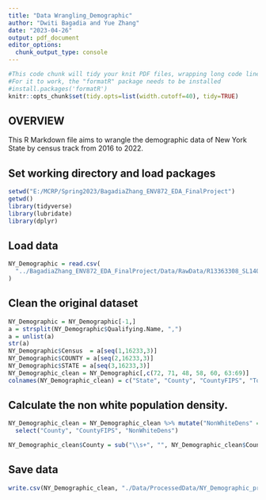 ```yaml
---
title: "Data Wrangling_Demographic"
author: "Dwiti Bagadia and Yue Zhang"
date: "2023-04-26"
output: pdf_document
editor_options: 
  chunk_output_type: console
---
```


```r
#This code chunk will tidy your knit PDF files, wrapping long code lines
#For it to work, the "formatR" package needs to be installed
#install.packages('formatR')
knitr::opts_chunk$set(tidy.opts=list(width.cutoff=40), tidy=TRUE)

```

## OVERVIEW

This R Markdown file aims to wrangle the demographic data of New York State by census track from 2016 to 2022.

## Set working directory and load packages
```r
setwd("E:/MCRP/Spring2023/BagadiaZhang_ENV872_EDA_FinalProject")
getwd()
library(tidyverse)
library(lubridate)
library(dplyr)
```

## Load data
```r
NY_Demographic = read.csv(
  "../BagadiaZhang_ENV872_EDA_FinalProject/Data/RawData/R13363308_SL140.csv"
)

```

## Clean the original dataset
```r
NY_Demographic = NY_Demographic[-1,]
a = strsplit(NY_Demographic$Qualifying.Name, ",")
a = unlist(a)
str(a)
NY_Demographic$Census  = a[seq(1,16233,3)]
NY_Demographic$COUNTY = a[seq(2,16233,3)]
NY_Demographic$STATE = a[seq(3,16233,3)]
NY_Demographic_clean = NY_Demographic[,c(72, 71, 48, 58, 60, 63:69)]
colnames(NY_Demographic_clean) = c("State", "County", "CountyFIPS", "TotalPop", "LandArea_SqMile", "White", "Black", "AmeIndian", "Asian", "Hawaiian", "Other", "TwoOrMore")

```

## Calculate the non white population density.
```r
NY_Demographic_clean = NY_Demographic_clean %>% mutate("NonWhiteDens" = (as.numeric(TotalPop) - as.numeric(White))/as.numeric(LandArea_SqMile)) %>% 
  select("County", "CountyFIPS", "NonWhiteDens")

NY_Demographic_clean$County = sub("\\s+", "", NY_Demographic_clean$County)

```

## Save data
```r
write.csv(NY_Demographic_clean, "./Data/ProcessedData/NY_Demographic_processed.csv", row.names = FALSE)

```